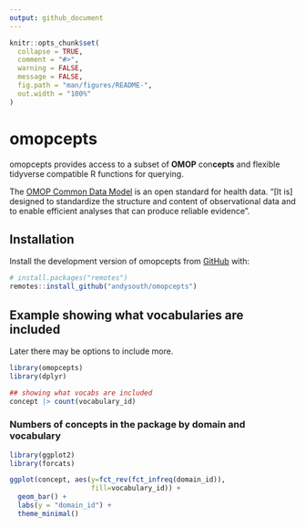 ```yaml
---
output: github_document
---
```


<!-- README.md is generated from README.Rmd. Please edit that file -->
<!-- use devtools::build_readme() -->

```r
knitr::opts_chunk$set(
  collapse = TRUE,
  comment = "#>",
  warning = FALSE,
  message = FALSE,
  fig.path = "man/figures/README-",
  out.width = "100%"
)
```

# omopcepts

<!-- badges: start -->
<!-- badges: end -->

omopcepts provides access to a subset of **OMOP** con**cepts** and flexible tidyverse compatible R functions for querying.    

The [OMOP Common Data Model](https://ohdsi.github.io/CommonDataModel/) is an open standard for health data. "[It is] designed to standardize the structure and content of observational data and to enable efficient analyses that can produce reliable evidence".

## Installation

Install the development version of omopcepts from [GitHub](https://github.com/) with:

``` r
# install.packages("remotes")
remotes::install_github("andysouth/omopcepts")
```

## Example showing what vocabularies are included

Later there may be options to include more.

```r

library(omopcepts)
library(dplyr)

## showing what vocabs are included
concept |> count(vocabulary_id)

```

### Numbers of concepts in the package by domain and vocabulary

```r
library(ggplot2)
library(forcats)

ggplot(concept, aes(y=fct_rev(fct_infreq(domain_id)), 
                    fill=vocabulary_id)) +
  geom_bar() +
  labs(y = "domain_id") +
  theme_minimal()
```

